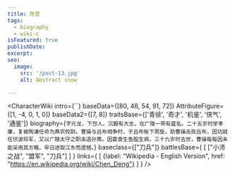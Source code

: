 ```yaml
---
title: 陈登
tags:
  - biography
  - wiki-c
isFeatured: true
publishDate:
excerpt:
seo:
  image:
    src: '/post-13.jpg'
    alt: Abstract snow

---
```



<CharacterWiki
  intro={``}
  baseData={[80, 48, 54, 91, 72]}
  AttributeFigure={[1, -4, 0, 1, 0]}
  baseData2={[7, 8]}
  traitsBase={['青徐', '奇才', '机鉴', '侠气', '通鉴']}
  biography={`字元龙，下邳人。沉毅有大志，在广陵一带有盛名。二十五岁时举孝廉，复被陶谦任命为典农校尉。曹操与吕布相争时，于吕布帐下周旋，助曹操击败吕布，因功就任伏波将军，又以广陵太守之职击退孙策。因喜食生鱼脍生病，三十九岁时去世，曹操每每因未能采用其方略，早日进取江东而遗憾。`}
  baseclass={["刀兵"]}
  battlesBase={
    [
      ["小沛之战", "盟军", "刀兵"]
    ]
  }
  links={
    [
      {label: "Wikipedia - English Version", href: "https://en.wikipedia.org/wiki/Chen_Deng"}
    ]
  }
/>
